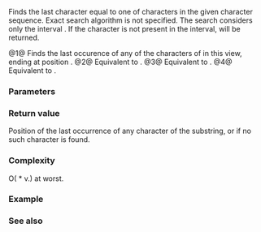 {{cpp/string/basic_string_view/title|find_last_of}}
{{cpp/string/basic_string_view/navbar}}
{{dcl begin}}
{{dcl|num=1|since=c++17|1=
constexpr size_type
    find_last_of( basic_string_view v, size_type pos = npos ) const noexcept;
}}
{{dcl|num=2|since=c++17|1=
constexpr size_type
    find_last_of( CharT ch, size_type pos = npos ) const noexcept;
}}
{{dcl|num=3|since=c++17|
constexpr size_type
    find_last_of( const CharT* s, size_type pos, size_type count ) const;
}}
{{dcl|num=4|since=c++17|1=
constexpr size_type
    find_last_of( const CharT* s, size_type pos = npos ) const;
}}
{{dcl end}}

Finds the last character equal to one of characters in the given character sequence. Exact search algorithm is not specified. The search considers only the interval {{closed range|0|pos}}. If the character is not present in the interval, {{lc|npos}} will be returned.

@1@ Finds the last occurence of any of the characters of {{c|v}} in this view, ending at position {{c|pos}}.
@2@ Equivalent to {{c|find_last_of(basic_string_view(std::addressof(ch), 1), pos)}}.
@3@ Equivalent to {{c|find_last_of(basic_string_view(s, count), pos)}}.
@4@ Equivalent to {{c|find_last_of(basic_string_view(s), pos)}}.

===Parameters===
{{par begin}}
{{par|v|view to search for}}
{{par|pos|position at which the search is to finish}}
{{par|count|length of the string of characters to search for}}
{{par|s|pointer to a string of characters to search for}}
{{par|ch|character to search for}}
{{par end}}

===Return value===
Position of the last occurrence of any character of the substring, or {{lc|npos}} if no such character is found.

===Complexity===
O({{lc|size()}} * v.{{lc|size()}}) at worst.

===Example===
{{example
|code=
#include &lt;string_view&gt;

using namespace std::literals;
constexpr auto N = std::string_view::npos;
 
static_assert(
    5 == "delete"sv.find_last_of("cdef"sv) &amp;&amp;
      //       └────────────────────┘
    N == "double"sv.find_last_of("fghi"sv) &amp;&amp;
      //
    0 == "else"sv.find_last_of("bcde"sv, 2 /* pos [0..2]: "els" */) &amp;&amp;
      //  └────────────────────────┘
    N == "explicit"sv.find_last_of("abcd"sv, 4 /* pos [0..4]: "expli" */) &amp;&amp;
      //
    3 == "extern"sv.find_last_of('e') &amp;&amp;
      //     └────────────────────┘
    N == "false"sv.find_last_of('x') &amp;&amp;
      //
    0 == "inline"sv.find_last_of('i', 2 /* pos [0..2]: "inl" */) &amp;&amp;
      //  └───────────────────────┘
    N == "mutable"sv.find_last_of('a', 2 /* pos [0..2]: "mut" */) &amp;&amp;
      //
    3 == "namespace"sv.find_last_of("cdef", 3 /* pos [0..3]: "name" */, 3 /* "cde" */) &amp;&amp;
      //     └─────────────────────────┘
    N == "namespace"sv.find_last_of("cdef", 3 /* pos [0..3]: "name" */, 2 /* "cd" */)
);

int main() {}
}}

===See also===
{{dsc begin}}
{{dsc inc|cpp/string/basic_string_view/dsc find}}
{{dsc inc|cpp/string/basic_string_view/dsc rfind}}
{{dsc inc|cpp/string/basic_string_view/dsc find_first_of}}
{{dsc inc|cpp/string/basic_string_view/dsc find_first_not_of}}
{{dsc inc|cpp/string/basic_string_view/dsc find_last_not_of}}
{{dsc inc|cpp/string/basic_string/dsc find_last_of}}
{{dsc end}}

{{langlinks|es|ja|ru|zh}}
